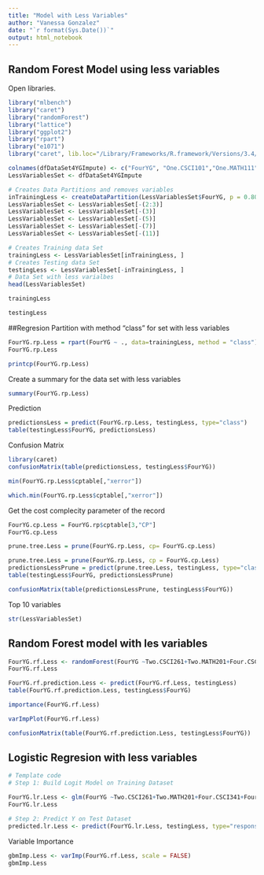 ```yaml
---
title: "Model with Less Variables"
author: "Vanessa Gonzalez"
date: "`r format(Sys.Date())`"
output: html_notebook
---
```

## Random Forest Model using less variables

Open libraries.
```r
library("mlbench")
library("caret")
library("randomForest")
library("lattice")
library("ggplot2")
library("rpart")
library("e1071")
library("caret", lib.loc="/Library/Frameworks/R.framework/Versions/3.4/Resources/library")
```

```r
colnames(dfDataSet4YGImpute) <- c("FourYG", "One.CSCI101","One.MATH111","Two.CSCI261","Two.MATH112","Two.MATH201","Three.CSCI262","Three.MATH213","Four.CSCI341","Four.CSCI358","Four.MATH225","Five.CSCI306","Five.CSCI403","Five.MATH332","Six.CSCI406","Seven.CSCI370","Eight.CSCI400","Eight.CSCI442")
LessVariablesSet <- dfDataSet4YGImpute

# Creates Data Partitions and removes variables
inTrainingLess <- createDataPartition(LessVariablesSet$FourYG, p = 0.80, list = FALSE)
LessVariablesSet <- LessVariablesSet[-(2:3)]
LessVariablesSet <- LessVariablesSet[-(3)]
LessVariablesSet <- LessVariablesSet[-(5)]
LessVariablesSet <- LessVariablesSet[-(7)]
LessVariablesSet <- LessVariablesSet[-(11)]

# Creates Training data Set
trainingLess <- LessVariablesSet[inTrainingLess, ]
# Creates Testing data Set
testingLess <- LessVariablesSet[-inTrainingLess, ]
# Data Set with less varialbes
head(LessVariablesSet)
```
```r
trainingLess
```

```r
testingLess

```

##Regresion Partition with method "class" for set with less variables
```r
FourYG.rp.Less = rpart(FourYG ~ ., data=trainingLess, method = "class")
FourYG.rp.Less
```

```r

printcp(FourYG.rp.Less)
```
Create a summary for the data set with less variables
```r
summary(FourYG.rp.Less)
```
Prediction
```r
predictionsLess = predict(FourYG.rp.Less, testingLess, type="class")
table(testingLess$FourYG, predictionsLess)

```
Confusion Matrix
```r
library(caret)
confusionMatrix(table(predictionsLess, testingLess$FourYG))

```
```r
min(FourYG.rp.Less$cptable[,"xerror"])
```
```r
which.min(FourYG.rp.Less$cptable[,"xerror"])
```
Get the cost complecity parameter of the record
```r
FourYG.cp.Less = FourYG.rp$cptable[3,"CP"]
FourYG.cp.Less

```
```r
prune.tree.Less = prune(FourYG.rp.Less, cp= FourYG.cp.Less)
```


```r
prune.tree.Less = prune(FourYG.rp.Less, cp = FourYG.cp.Less)
predictionsLessPrune = predict(prune.tree.Less, testingLess, type="class")
table(testingLess$FourYG, predictionsLessPrune)

```

```r
confusionMatrix(table(predictionsLessPrune, testingLess$FourYG))
```

Top 10 variables

```r
str(LessVariablesSet)
```
## Random Forest model with les variables
```r
FourYG.rf.Less <- randomForest(FourYG ~Two.CSCI261+Two.MATH201+Four.CSCI341+Four.CSCI358+Five.CSCI306+Five.CSCI403+Five.MATH332+Six.CSCI406+Eight.CSCI400+Eight.CSCI442  , data = trainingLess)
FourYG.rf.Less
```

```r
FourYG.rf.prediction.Less <- predict(FourYG.rf.Less, testingLess)
table(FourYG.rf.prediction.Less, testingLess$FourYG)
```


```r
importance(FourYG.rf.Less)
```


```r
varImpPlot(FourYG.rf.Less)
```

```r
confusionMatrix(table(FourYG.rf.prediction.Less, testingLess$FourYG))
```
## Logistic Regresion with less variables

```r
# Template code
# Step 1: Build Logit Model on Training Dataset

FourYG.lr.Less <- glm(FourYG ~Two.CSCI261+Two.MATH201+Four.CSCI341+Four.CSCI358+Five.CSCI306+Five.CSCI403+Five.MATH332+Six.CSCI406+Eight.CSCI400+Eight.CSCI442, family= "binomial", data = trainingLess)
FourYG.lr.Less

# Step 2: Predict Y on Test Dataset
predicted.lr.Less <- predict(FourYG.lr.Less, testingLess, type="response") 
```
Variable Importance
```r
gbmImp.Less <- varImp(FourYG.rf.Less, scale = FALSE)
gbmImp.Less
```



